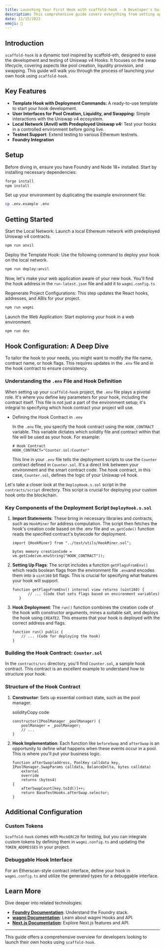 ```yaml
---
title: Launching Your First Hook with scaffold-hook - A Developer's Guide
description: This comprehensive guide covers everything from setting up your development environment to deploying and testing your first custom hook. Perfect for developers seeking to explore and create in the Uniswap ecosystem.
date: 11/15/2023
emoji: 🚀
---
```


## Introduction
`scaffold-hook` is a dynamic tool inspired by scaffold-eth, designed to ease the development and testing of Uniswap v4 Hooks. It focuses on the swap lifecycle, covering aspects like pool creation, liquidity provision, and swapping. This guide will walk you through the process of launching your own hook using `scaffold-hook`.

## Key Features
-  **Template Hook with Deployment Commands:** A ready-to-use template to start your hook development.
- **User Interfaces for Pool Creation, Liquidity, and Swapping:** Simple interactions with the Uniswap v4 ecosystem.
- **Local Network (Anvil) with Predeployed Uniswap v4:** Test your hooks in a controlled environment before going live.
- **Testnet Support**: Extend testing to various Ethereum testnets.
- **Foundry Integration**

## Setup
Before diving in, ensure you have Foundry and Node 18+ installed. Start by installing necessary dependencies:

```bash
forge install
npm install
```
Set up your environment by duplicating the example environment file:

```bash
cp .env.example .env
```

## Getting Started
Start the Local Network: Launch a local Ethereum network with predeployed Uniswap v4 contracts.

```bash
npm run anvil
```

Deploy the Template Hook: Use the following command to deploy your hook on the local network.

```bash
npm run deploy:anvil
```
Now, let's make your web application aware of your new hook. You'll find the hook address in the `run-latest.json` file and add it to `wagmi.config.ts`

Regenerate Project Configurations: This step updates the React hooks, addresses, and ABIs for your project.

```bash
npm run wagmi
````

Launch the Web Application: Start exploring your hook in a web environment.

```bash
npm run dev
```
## Hook Configuration: A Deep Dive

To tailor the hook to your needs, you might want to modify the file name, contract name, or hook flags. This requires updates in the `.env` file and in the hook contract to ensure consistency.

### Understanding the `.env` File and Hook Definition
When setting up your `scaffold-hook` project, the `.env` file plays a pivotal role. It's where you define key parameters for your hook, including the contract itself. This file is not just a part of the environment setup; it's integral to specifying which hook contract your project will use.

-  Defining the Hook Contract in `.env`

	In the `.env` file, you specify the hook contract using the `HOOK_CONTRACT` variable. This variable dictates which solidity file and contract within that file will be used as your hook. For example:

	```plaintext
	# Hook Contract
	HOOK_CONTRACT="Counter.sol:Counter"
	```

	This line in your `.env` file tells the deployment scripts to use the `Counter` contract defined in `Counter.sol`. It's a direct link between your environment and the smart contract code. The hook contract, in this case, `Counter.sol`, defines the logic of your Uniswap v4 hook.
	
Let's take a closer look at the `DeployHook.s.sol` script in the `contracts/script` directory. This script is crucial for deploying your custom hook onto the blockchain.


### Key Components of the Deployment Script `DeployHook.s.sol`

1.  **Import Statements**: These bring in necessary libraries and contracts, such as `HookMiner` for address computation. The script then fetches the hook's creation code based on the .env file and `vm.getCode()` function reads the specified contract's bytecode for deployment.
    
    ```solidity
    import {HookMiner} from "../test/utils/HookMiner.sol";
    ```
    ```solidity
    bytes memory creationCode = vm.getCode(vm.envString("HOOK_CONTRACT"));
    ```
    
    
2.  **Setting Up Flags**: The script includes a function `getFlagsFromEnv()` which reads boolean flags from the environment file `.env`and encodes them into a `uint160` bit flags. This is crucial for specifying what features your hook will support.
    
	 ```solidity
	function getFlagsFromEnv() internal view returns (uint160) {
	        // ... (Code that sets flags based on environment variables)
	    }
	``` 
   
3.  **Hook Deployment**: The `run()` function combines the creation code of the hook with constructor arguments, mines a suitable salt, and deploys the hook using `CREATE2`. This ensures that your hook is deployed with the correct address and flags.
    
    ```solidity
    function run() public {
        // ... (Code for deploying the hook)
    }
    ``` 
    

### Building the Hook Contract: `Counter.sol`

In the `contracts/src` directory, you'll find `Counter.sol`, a sample hook contract. This contract is an excellent example to understand how to structure your hook.

### Structure of the Hook Contract

    
1.  **Constructor**: Sets up essential contract state, such as the pool manager.
    
    solidityCopy code
    
    ```solidity
    constructor(IPoolManager _poolManager) {
        poolManager = _poolManager;
        // ...
    }
    ``` 
    
2.  **Hook Implementation**: Each function like `beforeSwap` and `afterSwap` is an opportunity to define what happens when these events occur in a pool. This is where you'll put your business logic.
    
    ```solidity
    function afterSwap(address, PoolKey calldata key, IPoolManager.SwapParams calldata, BalanceDelta, bytes calldata)
        external
        override
        returns (bytes4)
    {
        afterSwapCount[key.toId()]++;
        return BaseTestHooks.afterSwap.selector;
    }
    ```

## Additional Configuration

### Custom Tokens

`Scaffold-hook` comes with `MockERC20` for testing, but you can integrate custom tokens by defining them in `wagmi.config.ts` and updating the `TOKEN_ADDRESSES` in your project.

### Debuggable Hook Interface

For an Etherscan-style contract interface, define your hook in `wagmi.config.ts` and utilize the generated types for a debuggable interface.


## Learn More

Dive deeper into related technologies:

-   **[Foundry Documentation](https://book.getfoundry.sh/)**: Understand the Foundry stack.
-   **[wagmi Documentation](https://wagmi.sh/)**: Learn about wagmi Hooks and API.
-   **[Next.js Documentation](https://nextjs.org/docs)**: Explore Next.js features and API.

----------

This guide offers a comprehensive overview for developers looking to launch their own hooks using `scaffold-hook`. 
